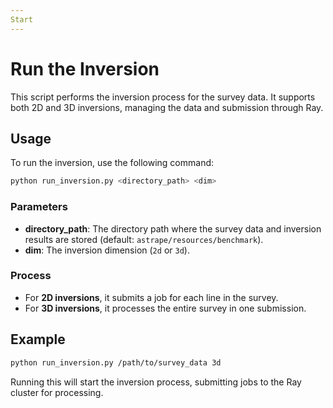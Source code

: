 ```yaml
---
Start
---
```


# Run the Inversion

This script performs the inversion process for the survey data. It supports both 2D and 3D inversions, managing the data and submission through Ray.

## Usage

To run the inversion, use the following command:

```bash
python run_inversion.py <directory_path> <dim>
```

### Parameters

- **directory_path**: The directory path where the survey data and inversion results are stored (default: `astrape/resources/benchmark`).
- **dim**: The inversion dimension (`2d` or `3d`).

### Process

- For **2D inversions**, it submits a job for each line in the survey.
- For **3D inversions**, it processes the entire survey in one submission.

## Example

```bash
python run_inversion.py /path/to/survey_data 3d
```

Running this will start the inversion process, submitting jobs to the Ray cluster for processing.
```
